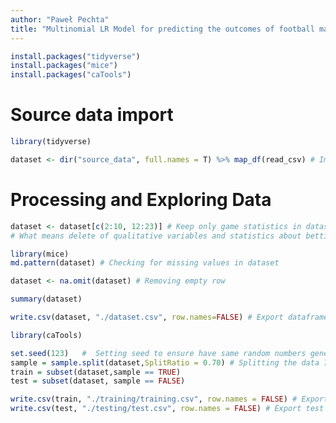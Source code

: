 ```yaml
---
author: "Paweł Pechta"
title: "Multinomial LR Model for predicting the outcomes of football matches"
---
```


```r
install.packages("tidyverse")
install.packages("mice")
install.packages("caTools")
```

# Source data import

```r
library(tidyverse)

dataset <- dir("source_data", full.names = T) %>% map_df(read_csv) # Import of source data files about 2011/2012 - 2020/2021 seasons

```

# Processing and Exploring Data

```r
dataset <- dataset[c(2:10, 12:23)] # Keep only game statistics in dataset
# What means delete of qualitative variables and statistics about betting from source datasets 
```


```r
library(mice)
md.pattern(dataset) # Checking for missing values in dataset

dataset <- na.omit(dataset) # Removing empty row

```


```r
summary(dataset)

write.csv(dataset, "./dataset.csv", row.names=FALSE) # Export dataframe to csv file
```


```r
library(caTools)

set.seed(123)   #  Setting seed to ensure have same random numbers generated
sample = sample.split(dataset,SplitRatio = 0.70) # Splitting the data 70:30 ratio into training and test set
train = subset(dataset,sample == TRUE) 
test = subset(dataset, sample == FALSE)

write.csv(train, "./training/training.csv", row.names = FALSE) # Export training dataframe to csv file
write.csv(test, "./testing/test.csv", row.names = FALSE) # Export test dataframe to csv file
```